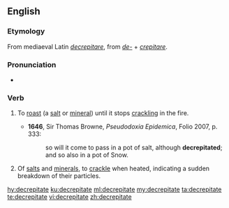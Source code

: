==English==

===Etymology===
From mediaeval Latin ''[[decrepitare]]'', from {{etyl|la|en}} ''[[de-]]'' + ''[[crepitare]]''.

===Pronunciation===
* {{IPA|/dɪˈkɹɛpɪteɪt/|lang=en}}

===Verb===
{{en-verb|decrepitat}}

# {{context|transitive|lang=en}} To [[roast]] (a [[salt]] or [[mineral]]) until it stops [[crackling]] in the fire.
#* '''1646''', Sir Thomas Browne, ''Pseudodoxia Epidemica'', Folio 2007, p. 333:
#*: so will it come to pass in a pot of salt, although '''decrepitated'''; and so also in a pot of Snow.
# {{context|intransitive|lang=en}} Of [[salts]] and [[minerals]], to [[crackle]] when heated, indicating a sudden breakdown of their particles.

[[hy:decrepitate]]
[[ku:decrepitate]]
[[ml:decrepitate]]
[[my:decrepitate]]
[[ta:decrepitate]]
[[te:decrepitate]]
[[vi:decrepitate]]
[[zh:decrepitate]]